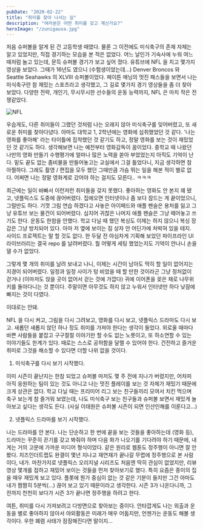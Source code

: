 ```yaml
---
pubDate: "2020-02-22"
title: "취미를 찾아 나서는 길"
description: "여러분은 어떤 취미를 갖고 계신가요?"
heroImage: "/zunigausa.jpg"
---
```



처음 슈퍼볼을 알게 된 건 고등학생 때였다. 물론 그 이전에도 미식축구의 존재 자체는 알고 있었지만, 직접 경기하는 모습을 본 적은 없었다. 어느 날인가 기숙사에 누워 여느 때처럼 놀고 있는데, 문득 슈퍼볼 경기가 보고 싶어 졌다. 유튜브에 NFL 을 치고 몇가지 영상을 보았다. 그때가 16년도 였으니 (수험생이었는데...) Denver Broncos 와 Seattle Seahawks 의 XLVIII 슈퍼볼이었다. 페이튼 매닝의 멋진 패스들을 보면서 나는 미식축구란 참 재밌는 스포츠라고 생각했고, 그 길로 몇가지 경기 영상들을 좀 더 찾아 보았다. 다양한 전략, 개인기, 무시무시한 선수들의 운동 능력까지, NFL 은 마치 작은 전쟁같았다.

![NFL](/zunigausa.jpg)

우습게도, 다른 취미들이 그랬던 것처럼 나는 오래지 않아 미식축구를 잊어버렸고, 또 새로운 취미를 찾아다녔다. 아마도 대학교 1, 2학년에는 영화에 심취했었던 것 같다. '나는 영화를 좋아해' 라는 타이틀에 집착했던 것 같기도 하고, 정말 영화를 보는 것이 재밌었던 것 같기도 하다. 생각해보면 나는 예전부터 영화감독이 꿈이었다. 중학교 때 나왔던 나만의 영화 만들기 수행평가에 얼마나 많은 노력을 쏟아 부었었는지 아직도 기억이 난다. 밑도 끝도 없는 좀비물을 만들어놓고는 교실에서 그걸 틀었다니, 지금 생각하면 참 아찔하다. 그래도 촬영 / 편집을 모두 했던 그때만큼 가슴 뛰는 일을 해본 적이 별로 없다. 어쩌면 나는 정말 영화계로 갔어야 하는 걸지도 모른다.. ㅋㅋㅋ

최근에는 일이 바빠서 이런저런 취미들을 갖지 못했다. 좋아하는 영화도 안 본지 꽤 됐고, 넷플릭스도 도중에 끊어버렸다. 집에오면 인터넷이나 좀 보다 잠드는 게 끝이었으니, 그럴만도 하다. 기껏 그림 연습 하겠다고 사놓은 아이패드와 애플 펜슬은 용처를 잃고 그냥 유튜브 보는 물건이 되어버렸다. 심지어 귀찮은 나머지 애플 펜슬은 그냥 떼어놓고 쓰기도 한다. 운동도 한참을 안했다. 학교 다닐 때 했던 복싱도 이제는 하지 않으니 복싱 장갑은 그냥 방치되어 있다. 아마 저 옆에 보이는 짐 상자 안 어딘가에 처박혀 있을 테지. 사이드 프로젝트는 말 할 것도 없다. 한 두달 전 야심차게 기획해 보았던 파이프라인 UI 라이브러리는 결국 repo 를 날려버렸다. 뭘 어떻게 세팅 했었는지도 기억이 안나니 손을 댈 수가 없었다.

그렇게 몇 개의 취미를 날려 보내고 나니, 이제는 시간이 남아도 딱히 할 일이 없어지는 지경이 되어버렸다. 일정과 일정 사이가 텅 비었을 때 할 만한 것이라곤 그냥 정처없이 걷거나 (이마저도 앉을 곳이 없어서 걷는 것에 가깝다) 귀에 이어폰을 꽂은 채로 나무위키를 돌아다니는 것 뿐이다. 주말이면 아무것도 하지 않고 누워서 인터넷만 하다 낮잠에 빠지는 것이 다였다.

<Quote>이대로는 안돼.</Quote>

NFL 을 다시 켜고, 그림을 다시 그려보고, 영화를 다시 보고, 넷플릭스 드라마도 다시 보고. 새롭던 새롭지 않던 하나 정도 취미를 가져야 한다는 생각이 들었다. 외로울 때마다 바쁜 사람들을 붙잡고 구구절절 이야기만 할 수도 없는 노릇이고, 또 하소연할 수 있는 이야기들도 한계가 있다. 때로는 스스로 공허함을 달랠 수 있어야 한다. 건전하고 즐거운 취미로 그것을 해소할 수 있다면 더할 나위 없을 것이다.

1. 미식축구를 다시 보기 시작했다.

이미 시즌이 끝난지는 한참 되었고 슈퍼볼 마저도 몇 주 전에 지나가 버렸지만, 어차피 아직 응원하는 팀이 있는 것도 아니고 나는 멋진 플레이를 보는 것 자체가 재밌기 때문에 크게 상관은 없다. 학교 다닐 때는 프리미어 리그 보는 친구들끼리 모여서 치킨 먹으며 축구 보는게 참 즐거워 보였는데, 나도 미식축구 보는 친구들과 슈퍼볼 보면서 재밌게 놀아보고 싶다는 생각도 든다. (사실 이태원은 슈퍼볼 시즌이 되면 인산인해를 이룬다고...)

2. 넷플릭스 드라마를 보기 시작했다.

나는 드라마를 안 본다. 나는 단순하고 한 번에 끝을 보는 것들을 좋아하는데 (영화 등), 드라마는 꾸준히 끈기를 갖고 봐줘야 하며 다음 화가 나오기를 기다려야 하기 때문에, 내게는 거의 고문에 가까운 미디어 형식이었다. 같은 원리로 웹툰도 정주행이 아니면 잘 안 봤다. 치즈인더트랩도 완결이 몇년 지나고 재연재가 끝나갈 무렵에 정주행으로 본 사람이다, 내가. 마찬가지로 넷플릭스 오리지널 시리즈도 처음엔 딱히 관심이 없었지만, 리뷰 영상 몇개를 접하고 재밌어 보이는 것들을 먼저 찾아보기로 했다. 특히 요즘은 종이의 집을 매우 재밌게 보고 있다. 플롯에 뭔가 중심이 없는 것 같은 기분이 들지만 그건 아마도 내가 짬짬히 5분씩(...) 끊어 보고 있기 때문이라고 생각한다. 시즌 3가 나온다니까, 그 전까지 천천히 보다가 시즌 3가 끝나면 정주행을 하려고 한다.

여튼, 취미를 다시 가져보려고 다방면으로 찾아보는 중이다. 안타깝게도 나는 외출과 운동을 별로 좋아하지 않아서 야외활동은 미래가 매우 어둡지만, 언젠가는 운동도 해볼 생각이다. 우한 폐렴 사태가 잠잠해진다면 말이지...
